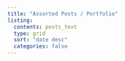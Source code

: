 ```yaml
---
title: "Assorted Posts / Portfolio"
listing: 
  contents: posts_text 
  type: grid
  sort: "date desc"
  categories: false
---
```


